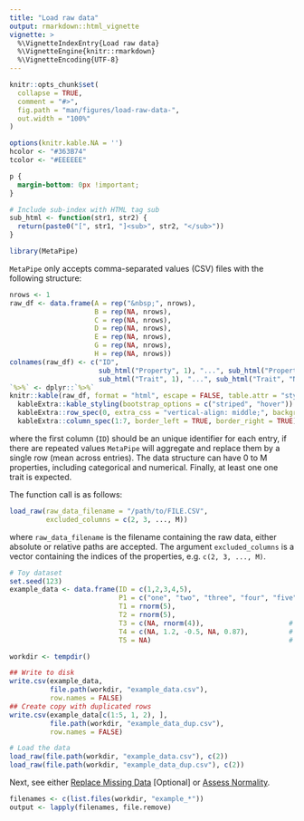 ```yaml
---
title: "Load raw data"
output: rmarkdown::html_vignette
vignette: >
  %\VignetteIndexEntry{Load raw data}
  %\VignetteEngine{knitr::rmarkdown}
  %\VignetteEncoding{UTF-8}
---
```


```r
knitr::opts_chunk$set(
  collapse = TRUE,
  comment = "#>",
  fig.path = "man/figures/load-raw-data-",
  out.width = "100%"
)

options(knitr.kable.NA = '')
hcolor <- "#363B74"
tcolor <- "#EEEEEE"
```

<!-- Extra CSS -->
```css
p {
  margin-bottom: 0px !important;
}
```

<!-- Utilitary functions -->
```r
# Include sub-index with HTML tag sub
sub_html <- function(str1, str2) {
  return(paste0("[", str1, "]<sub>", str2, "</sub>"))
}
```

```r
library(MetaPipe)
```

`MetaPipe` only accepts  comma-separated values (CSV) files with the following structure:

```r
nrows <- 1
raw_df <- data.frame(A = rep("&nbsp;", nrows),
                     B = rep(NA, nrows),
                     C = rep(NA, nrows),
                     D = rep(NA, nrows),
                     E = rep(NA, nrows),
                     G = rep(NA, nrows),
                     H = rep(NA, nrows))
colnames(raw_df) <- c("ID", 
                      sub_html("Property", 1), "...", sub_html("Property", "M"), 
                      sub_html("Trait", 1), "...", sub_html("Trait", "N"))
`%>%` <- dplyr::`%>%`
knitr::kable(raw_df, format = "html", escape = FALSE, table.attr = "style='width:100%;'", align = 'c') %>%
  kableExtra::kable_styling(bootstrap_options = c("striped", "hover")) %>%
  kableExtra::row_spec(0, extra_css = "vertical-align: middle;", background = hcolor, color = tcolor) %>%
  kableExtra::column_spec(1:7, border_left = TRUE, border_right = TRUE)
```
where the first column (`ID`) should be an unique identifier for each entry, if there are repeated values `MetaPipe` will aggregate and replace them by a single row (mean across entries). The data structure can have 0 to M properties, including categorical and numerical. Finally, at least one one trait is expected.

The function call is as follows:
```r
load_raw(raw_data_filename = "/path/to/FILE.CSV", 
         excluded_columns = c(2, 3, ..., M))
```
where `raw_data_filename` is the filename containing the raw data, either absolute or relative paths are accepted. The argument `excluded_columns` is a vector containing the indices of the properties, e.g. `c(2, 3, ..., M)`.

```r
# Toy dataset
set.seed(123)
example_data <- data.frame(ID = c(1,2,3,4,5),
                           P1 = c("one", "two", "three", "four", "five"), 
                           T1 = rnorm(5), 
                           T2 = rnorm(5),
                           T3 = c(NA, rnorm(4)),                     #  20 % NAs
                           T4 = c(NA, 1.2, -0.5, NA, 0.87),          #  40 % NAs
                           T5 = NA)                                  # 100 % NAs

workdir <- tempdir()

## Write to disk
write.csv(example_data, 
          file.path(workdir, "example_data.csv"), 
          row.names = FALSE)
## Create copy with duplicated rows
write.csv(example_data[c(1:5, 1, 2), ], 
          file.path(workdir, "example_data_dup.csv"), 
          row.names = FALSE)

# Load the data
load_raw(file.path(workdir, "example_data.csv"), c(2))
load_raw(file.path(workdir, "example_data_dup.csv"), c(2))
```

Next, see either [Replace Missing Data](replace-missing-data.html) [Optional] or [Assess Normality](assess-normality.html). 

```r
filenames <- c(list.files(workdir, "example_*"))
output <- lapply(filenames, file.remove)
```
